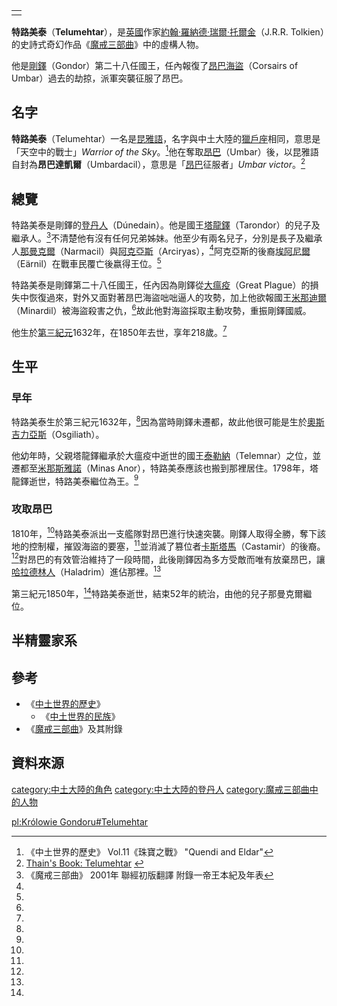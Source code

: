 {|align=right
|-
|{{Tolkienchar |
image_character = |
image_caption = |
Book(s) = 《[[魔戒三部曲|魔戒三部曲]]》<br/>《[[中土世界的歷史|中土世界的歷史]]》 |
character_name = 特路美泰 |
character_alias = 昂巴達凱爾 |
character_title = [[剛鐸國王|剛鐸國王]] |
character_race = [[人類_(中土大陸)|人類]]  [[登丹人|登丹人]] |
character_culture = [[安那瑞安家族|安那瑞安家族]] |
character_gender = 男性 |
character_realm = [[剛鐸|剛鐸]] |
character_sub_realm = |
character_lifespan = 第三紀元1632年 - [[第三紀元|第三紀元]]1850年<ref name=autogenerated1>《中土世界的歷史》 Vol.12《中土世界的民族》 "The Heir of Elendil"</ref> |
character_weapon = | 
}}
|}
'''特路美泰'''（'''Telumehtar'''），是[[英國|英國]]作家[[約翰·羅納德·瑞爾·托爾金|約翰·羅納德·瑞爾·托爾金]]（J.R.R. Tolkien）的史詩式奇幻作品《[[魔戒三部曲|魔戒三部曲]]》中的虛構人物。

他是[[剛鐸|剛鐸]]（Gondor）第二十八任國王，任內報復了[[昂巴海盜|昂巴海盜]]（Corsairs of Umbar）過去的劫掠，派軍突襲征服了昂巴。

==名字==
'''特路美泰'''（Telumehtar）一名是[[昆雅語|昆雅語]]，名字與中土大陸的[[獵戶座|獵戶座]]相同，意思是「天空中的戰士」''Warrior of the Sky''。<ref>《中土世界的歷史》 Vol.11《珠寶之戰》 "Quendi and Eldar"</ref>他在奪取[[昂巴|昂巴]]（Umbar）後，以昆雅語自封為'''昂巴達凱爾'''（Umbardacil），意思是「[[昂巴|昂巴]]征服者」''Umbar victor''。<ref>[http://www.tuckborough.net/gondorians.html#Telumehtar Thain's Book: Telumehtar] {{webarchive|url=https://web.archive.org/web/20111016221058/http://www.tuckborough.net/gondorians.html |date=2011-10-16 }}</ref>

==總覽==
特路美泰是剛鐸的[[登丹人|登丹人]]（Dúnedain）。他是國王[[塔龍鐸_(剛鐸)|塔龍鐸]]（Tarondor）的兒子及繼承人。<ref name=autogenerated2>《魔戒三部曲》 2001年 聯經初版翻譯 附錄一帝王本紀及年表</ref>不清楚他有沒有任何兄弟姊妹。他至少有兩名兒子，分別是長子及繼承人[[那曼希爾二世|那曼克爾]]（Narmacil）與[[阿克亞斯|阿克亞斯]]（Arciryas），<ref name=autogenerated2 />阿克亞斯的後裔[[埃阿尼爾二世|埃阿尼爾]]（Eärnil）在戰車民覆亡後嬴得王位。<ref name=autogenerated2 />

特路美泰是剛鐸第二十八任國王，任內因為剛鐸從[[大瘟疫|大瘟疫]]（Great Plague）的損失中恢復過來，對外又面對著昂巴海盜咄咄逼人的攻勢，加上他欲報國王[[米那迪爾|米那迪爾]]（Minardil）被海盜殺害之仇，<ref name=autogenerated2 />故此他對海盜採取主動攻勢，重振剛鐸國威。

他生於[[第三紀元|第三紀元]]1632年，在1850年去世，享年218歲。<ref name=autogenerated1 />　

==生平==
===早年===
特路美泰生於第三紀元1632年，<ref name=autogenerated1 />因為當時剛鐸未遷都，故此他很可能是生於[[奧斯吉力亞斯|奧斯吉力亞斯]]（Osgiliath）。

他幼年時，父親塔龍鐸繼承於大瘟疫中逝世的國王[[泰勒納|泰勒納]]（Telemnar）之位，並遷都至[[米那斯雅諾|米那斯雅諾]]（Minas Anor），特路美泰應該也搬到那裡居住。1798年，塔龍鐸逝世，特路美泰繼位為王。<ref name=autogenerated2 />

===攻取昂巴===
1810年，<ref name=autogenerated2 />特路美泰派出一支艦隊對昂巴進行快速突襲。剛鐸人取得全勝，奪下該地的控制權，摧毀海盜的要塞，<ref name=autogenerated1 />並消滅了篡位者[[卡斯塔馬|卡斯塔馬]]（Castamir）的後裔。<ref name=autogenerated2 />對昂巴的有效管治維持了一段時間，此後剛鐸因為多方受敵而唯有放棄昂巴，讓[[哈拉德林人|哈拉德林人]]（Haladrim）進佔那裡。<ref name=autogenerated2 />

第三紀元1850年，<ref name=autogenerated1 />特路美泰逝世，結束52年的統治，由他的兒子那曼克爾繼位。

==半精靈家系==
{{半精靈家系}}

==參考==
*《[[中土世界的歷史|中土世界的歷史]]》
**《[[中土世界的民族|中土世界的民族]]》
*《[[魔戒三部曲|魔戒三部曲]]》及其附錄

==資料來源==
{{reflist}}

{{剛鐸國王|[[塔龍鐸_(剛鐸)|塔龍鐸]]|[[那曼希爾二世|那曼克爾二世]]|}}

[[category:中土大陸的角色|category:中土大陸的角色]]
[[category:中土大陸的登丹人|category:中土大陸的登丹人]]
[[category:魔戒三部曲中的人物|category:魔戒三部曲中的人物]]


[[pl:Królowie_Gondoru#Telumehtar|pl:Królowie Gondoru#Telumehtar]]